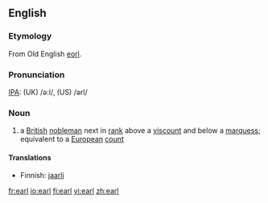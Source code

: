 ==English==
{{wikipedia}}
===Etymology===
From Old English [[eorl]].

===Pronunciation===
[[IPA]]: (UK) /ə:l/, (US) /ərl/

===Noun===
{{en-noun-reg}}

# a [[British]] [[nobleman]] next in [[rank]] above a [[viscount]] and below a [[marquess]]; equivalent to a [[European]] [[count]]

====Translations====
{{top}}
*Finnish: [[jaarli]]
{{bottom}}

[[fr:earl]]
[[io:earl]]
[[fi:earl]]
[[vi:earl]]
[[zh:earl]]